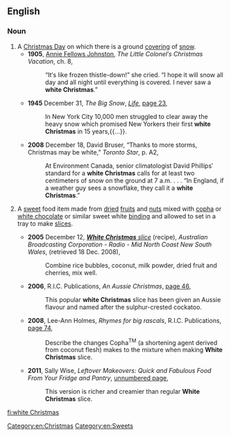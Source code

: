 ==English==
{{wikipedia}}

===Noun===
{{en-noun|head=[[white]] [[Christmas]]|white Christmases}}

# A [[Christmas Day]] on which there is a ground [[covering]] of [[snow]].
#* '''1905''', [[w:Annie Fellows Johnston|Annie Fellows Johnston]], ''The Little Colonel′s Christmas Vacation'', ch. 8,
#*: “It′s like frozen thistle-down!” she cried. “I hope it will snow all day and all night until everything is covered. I never saw a '''white Christmas'''.”
#* '''1945''' December 31, ''The Big Snow'', ''[[w:Life (magazine)|Life]]'', [http://books.google.com.au/books?id=_0gEAAAAMBAJ&pg=PA23&dq=%22white+Christmas%22+slice&hl=en&sa=X&ei=wkK7UK_NHYeemQXJroHwDQ&redir_esc=y#v=onepage&q=%22white%20Christmas%22%20slice&f=false page 23],
#*: In New York City 10,000 men struggled to clear away the heavy snow which promised New Yorkers their first '''white Christmas''' in 15 years,{{...}}.
#* '''2008''' December 18, David Bruser, “Thanks to more storms, Christmas may be white,” ''Toronto Star'', p. A2,
#*: At Environment Canada, senior climatologist David Phillips′ standard for a '''white Christmas''' calls for at least two centimeters of snow on the ground at 7 a.m. . . . “In England, if a weather guy sees a snowflake, they call it a '''white Christmas'''.” 
# {{Australia|food}} A [[sweet]] food item made from [[dried]] [[fruit]]s and [[nut]]s mixed with [[copha]] or [[white chocolate]] or similar sweet white [[binding]] and allowed to set in a tray to make [[slice]]s.
#* '''2005''' December 12, ''[http://www.abc.net.au/local/recipes/2005/12/12/1528891.htm '''White Christmas''' slice]'' (recipe), ''Australian Broadcasting Corporation - Radio - Mid North Coast New South Wales'', (retrieved 18 Dec. 2008),
#*: Combine rice bubbles, coconut, milk powder, dried fruit and cherries, mix well.
#* '''2006''', R.I.C. Publications, ''An Aussie Christmas'', [http://books.google.com.au/books?id=GDdpRTMWtC0C&pg=PA46&dq=%22white+Christmas%22+slice&hl=en&sa=X&ei=wkK7UK_NHYeemQXJroHwDQ&redir_esc=y#v=onepage&q=%22white%20Christmas%22%20slice&f=false page 46],
#*: This popular '''white Christmas''' slice has been given an Aussie flavour and named after the sulphur-crested cockatoo.
#* '''2008''', Lee-Ann Holmes, ''Rhymes for big rascals'', R.I.C. Publications, [http://books.google.com.au/books?id=8aIPzaiU70UC&pg=PA74&dq=%22white+Christmas%22+slice&hl=en&sa=X&ei=kmi7ULnKMaaImQWp7YHwCg&redir_esc=y#v=onepage&q=%22white%20Christmas%22%20slice&f=false page 74],
#*: Describe the changes Copha<sup>TM</sup> (a shortening agent derived from coconut flesh) makes to the mixture when making '''White Christmas''' slice.
#* '''2011''', Sally Wise, ''Leftover Makeovers: Quick and Fabulous Food From Your Fridge and Pantry'', [http://books.google.com.au/books?id=ykWn4QH45k4C&pg=PT72&dq=%22white+Christmas+slice%22&hl=en&sa=X&ei=g227UK2rJujDmQW0moHIAQ&redir_esc=y unnumbered page],
#*: This version is richer and creamier than regular '''White Christmas''' slice.

[[Category:en:Christmas]]
[[Category:en:Sweets]]

[[fi:white Christmas]]